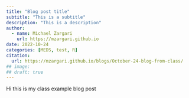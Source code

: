 ```yaml
---
title: "Blog post title"
subtitle: "This is a subtitle"
description: "This is a description"
author:
  - name: Michael Zargari
    url: https://mzargari.github.io
date: 2022-10-24
categories: [MEDS, test, R]
citation: 
  url: https://mzargari.github.io/blogs/October-24-blog-from-class/
## image: 
## draft: true
---
```

 Hi this is my class example blog post